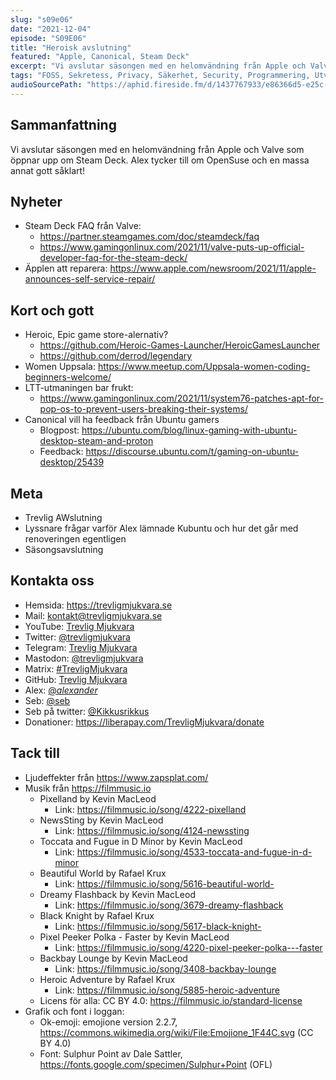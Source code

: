 ```yaml
---
slug: "s09e06"
date: "2021-12-04"
episode: "S09E06"
title: "Heroisk avslutning"
featured: "Apple, Canonical, Steam Deck"
excerpt: "Vi avslutar säsongen med en helomvändning från Apple och Valve som öppnar upp om Steam Deck. Alex tycker till om OpenSuse och en massa annat gott såklart!"
tags: "FOSS, Sekretess, Privacy, Säkerhet, Security, Programmering, Utveckling, Mjukvara, Technology, Linux, Open Source, OpenSuse, btrfs, pop_os, Apple, Fortnite, Steamdeck, Valve, Linus Tech Tips, LTT"
audioSourcePath: "https://aphid.fireside.fm/d/1437767933/e86366d5-e25c-4aab-9a13-33b7144ac160/455c7429-3be5-4817-a5fc-0f06d7de0505.mp3"
---
```


## Sammanfattning
Vi avslutar säsongen med en helomvändning från Apple och Valve som öppnar upp om Steam Deck. Alex tycker till om OpenSuse och en massa annat gott såklart!

## Nyheter
- Steam Deck FAQ från Valve: 
  - https://partner.steamgames.com/doc/steamdeck/faq
  - https://www.gamingonlinux.com/2021/11/valve-puts-up-official-developer-faq-for-the-steam-deck/
- Äpplen att reparera: https://www.apple.com/newsroom/2021/11/apple-announces-self-service-repair/

## Kort och gott
- Heroic, Epic game store-alernativ?
  - https://github.com/Heroic-Games-Launcher/HeroicGamesLauncher
  - https://github.com/derrod/legendary
- Women Uppsala: https://www.meetup.com/Uppsala-women-coding-beginners-welcome/
- LTT-utmaningen bar frukt:
  - https://www.gamingonlinux.com/2021/11/system76-patches-apt-for-pop-os-to-prevent-users-breaking-their-systems/
- Canonical vill ha feedback från Ubuntu gamers
  - Blogpost: https://ubuntu.com/blog/linux-gaming-with-ubuntu-desktop-steam-and-proton
  - Feedback: https://discourse.ubuntu.com/t/gaming-on-ubuntu-desktop/25439

## Meta
- Trevlig AWslutning
- Lyssnare frågar varför Alex lämnade Kubuntu och hur det går med renoveringen egentligen
- Säsongsavslutning

## Kontakta oss

- Hemsida: https://trevligmjukvara.se
- Mail: kontakt@trevligmjukvara.se
- YouTube: [Trevlig Mjukvara](https://www.youtube.com/channel/UCRVmpkj-XM6UhUCjGiL3hhQ)
- Twitter: [@trevligmjukvara](https://twitter.com/trevligmjukvara)
- Telegram: [Trevlig Mjukvara](https://t.me/trevligmjukvara)
- Mastodon: [@trevligmjukvara](https://fikaverse.club/@trevligmjukvara)
- Matrix: [#TrevligMjukvara](https://matrix.to/#/%23TrevligMjukvara:matrix.org)
- GitHub: [Trevlig Mjukvara](https://github.com/trevligmjukvara)
- Alex: [@_alexander_](https://mastodon.online/@_alexander_)
- Seb: [@seb](https://social.gelotte.dev/@seb)
- Seb på twitter: [@Kikkusrikkus](https://twitter.com/Kikkusrikkus)
- Donationer: https://liberapay.com/TrevligMjukvara/donate

## Tack till

- Ljudeffekter från https://www.zapsplat.com/
- Musik från https://filmmusic.io
  - Pixelland by Kevin MacLeod
    - Link: https://filmmusic.io/song/4222-pixelland
  - NewsSting by Kevin MacLeod
    - Link: https://filmmusic.io/song/4124-newssting
  - Toccata and Fugue in D Minor by Kevin MacLeod
    - Link: https://filmmusic.io/song/4533-toccata-and-fugue-in-d-minor
  - Beautiful World by Rafael Krux
    - Link: https://filmmusic.io/song/5616-beautiful-world-
  - Dreamy Flashback by Kevin MacLeod
    - Link: https://filmmusic.io/song/3679-dreamy-flashback
  - Black Knight by Rafael Krux
    - Link: https://filmmusic.io/song/5617-black-knight-
  - Pixel Peeker Polka - Faster by Kevin MacLeod
    - Link: https://filmmusic.io/song/4220-pixel-peeker-polka---faster
  - Backbay Lounge by Kevin MacLeod
    - Link: https://filmmusic.io/song/3408-backbay-lounge
  - Heroic Adventure by Rafael Krux
    - Link: https://filmmusic.io/song/5885-heroic-adventure
  - Licens för alla: CC BY 4.0: https://filmmusic.io/standard-license
- Grafik och font i loggan:
  - Ok-emoji: emojione version 2.2.7, https://commons.wikimedia.org/wiki/File:Emojione_1F44C.svg (CC BY 4.0)
  - Font: Sulphur Point av Dale Sattler, https://fonts.google.com/specimen/Sulphur+Point (OFL)
